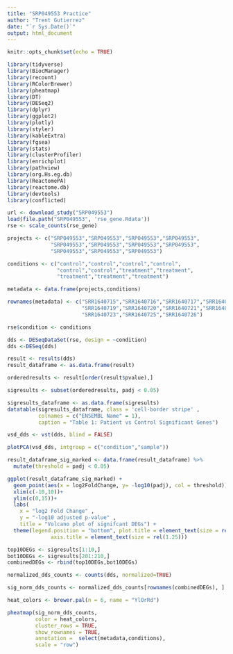 ```yaml
---
title: "SRP049553 Practice"
author: "Trent Gutierrez"
date: "`r Sys.Date()`"
output: html_document
---
```


```r
knitr::opts_chunk$set(echo = TRUE)
```

```r
library(tidyverse)
library(BiocManager)
library(recount)
library(RColorBrewer)
library(pheatmap)
library(DT)
library(DESeq2)
library(dplyr)
library(ggplot2)
library(plotly)
library(styler)
library(kableExtra)
library(fgsea)
library(stats)
library(clusterProfiler)
library(enrichplot)
library(pathview)
library(org.Hs.eg.db)
library(ReactomePA)
library(reactome.db)
library(devtools)
library(conflicted)
```



```r
url <- download_study("SRP049553") 
load(file.path("SRP049553", 'rse_gene.Rdata'))
rse <- scale_counts(rse_gene)
```



```r

projects <- c("SRP049553","SRP049553","SRP049553","SRP049553",
              "SRP049553","SRP049553","SRP049553","SRP049553",
              "SRP049553","SRP049553","SRP049553")

conditions <- c("control","control","control","control",
                "control","control","treatment","treatment",
                "treatment","treatment","treatment")

metadata <- data.frame(projects,conditions)

rownames(metadata) <- c("SRR1640715","SRR1640716","SRR1640717","SRR1640718",
                        "SRR1640719","SRR1640720","SRR1640721","SRR1640722",
                        "SRR1640723","SRR1640725","SRR1640726")
```



```r
rse$condition <- conditions

dds <- DESeqDataSet(rse, design = ~condition)
dds <-DESeq(dds)
```



```r
result <- results(dds)
result_dataframe <- as.data.frame(result)
```



```r
orderedresults <- result[order(result$pvalue),]

sigresults <- subset(orderedresults, padj < 0.05)

sigresults_dataframe <- as.data.frame(sigresults)
datatable(sigresults_dataframe, class = 'cell-border stripe' , 
          colnames = c("ENSEMBL Name" = 1), 
          caption = "Table 1: Patient vs Control Significant Genes")
```

```r
vsd_dds <- vst(dds, blind = FALSE)

plotPCA(vsd_dds, intgroup = c("condition","sample"))
```



```r
result_dataframe_sig_marked <- data.frame(result_dataframe) %>%
  mutate(threshold = padj < 0.05)

ggplot(result_dataframe_sig_marked) + 
  geom_point(aes(x = log2FoldChange, y= -log10(padj), col = threshold)) + 
  xlim(c(-10,10))+
  ylim(c(0,15))+
  labs(
    x = "log2 Fold Change" , 
    y = "-log10 adjusted p-value" , 
    title = "Volcano plot of signifcant DEGs") +
  theme(legend.position = "bottom", plot.title = element_text(size = rel(1.5), hjust = 0.5), 
              axis.title = element_text(size = rel(1.25)))
```




```r
top10DEGs <- sigresults[1:10,]
bot10DEGs <- sigresults[201:210,]
combinedDEGs <- rbind(top10DEGs,bot10DEGs)

normalized_dds_counts <- counts(dds, normalized=TRUE)

sig_norm_dds_counts <- normalized_dds_counts[rownames(combinedDEGs), ]

heat_colors <- brewer.pal(n = 6, name = "YlOrRd")

pheatmap(sig_norm_dds_counts, 
         color = heat_colors, 
         cluster_rows = TRUE, 
         show_rownames = TRUE,
         annotation =  select(metadata,conditions), 
         scale = "row")
```




